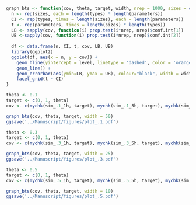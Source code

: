 ```r
graph_bts <- function(cov, theta, target, width, nrep = 1000, sizes = c(100, 500, 1000), types = c('estCI', 'mbtCI', 'altCI', 'bcaCIest', 'bcaCImbt', 'bcaCIalt'), parameters = c('mu', 'sigma', 'theta'), level = .95) {
  n <- rep(sizes, each = length(types) * length(parameters))
  CI <- rep(types, times = length(sizes), each = length(parameters))
  t <- rep(parameters, times = length(sizes) * length(types))
  LB <- sapply(cov, function(i) prop.test(i*nrep, nrep)$conf.int[1])
  UB <-sapply(cov, function(i) prop.test(i*nrep, nrep)$conf.int[2])
  
  df <- data.frame(n, CI, t, cov, LB, UB)
  library(ggplot2)
  ggplot(df, aes(x = n, y = cov)) +
    geom_hline(yintercept = level, linetype = 'dashed', color = 'orange') + 
    geom_line() +
    geom_errorbar(aes(ymin=LB, ymax = UB), colour="black", width = width) +
    facet_grid(t ~ CI)
}
```

```r
theta <- 0.1
target <- c(0, 1, theta)
cov <- c(mychk(sim_.1_1h, target), mychk(sim_.1_5h, target), mychk(sim_.1_1k, target))

graph_bts(cov, theta, target, width = 50)
ggsave('../Manuscript/figures/plot_.1.pdf')
```
```r
theta <- 0.3
target <- c(0, 1, theta)
cov <- c(mychk(sim_.3_1h, target), mychk(sim_.3_5h, target), mychk(sim_.3_1k, target))

graph_bts(cov, theta, target, width = 25)
ggsave('../Manuscript/figures/plot_.3.pdf')
```
```r
theta <- 0.5
target <- c(0, 1, theta)
cov <- c(mychk(sim_.5_1h, target), mychk(sim_.5_5h, target), mychk(sim_.5_1k, target))

graph_bts(cov, theta, target, width = 10)
ggsave('../Manuscript/figures/plot_.5.pdf')
```
